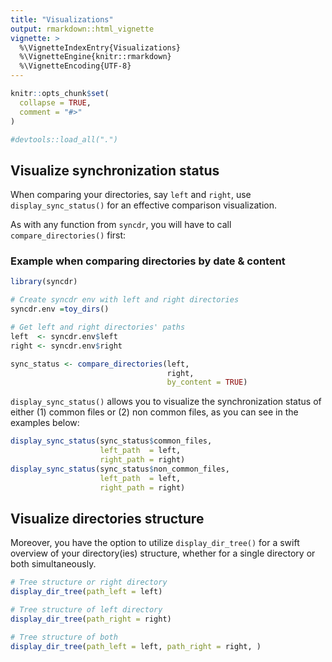 ```yaml
---
title: "Visualizations"
output: rmarkdown::html_vignette
vignette: >
  %\VignetteIndexEntry{Visualizations}
  %\VignetteEngine{knitr::rmarkdown}
  %\VignetteEncoding{UTF-8}
---
```


```r
knitr::opts_chunk$set(
  collapse = TRUE,
  comment = "#>"
)

#devtools::load_all(".")
```

## Visualize synchronization status

When comparing your directories, say `left` and `right`, use `display_sync_status()` for an effective comparison visualization.

As with any function from `syncdr`, you will have to call `compare_directories()` first:

### Example when comparing directories by date & content

```r

library(syncdr)

# Create syncdr env with left and right directories
syncdr.env =toy_dirs()

# Get left and right directories' paths 
left  <- syncdr.env$left
right <- syncdr.env$right

```


```r

sync_status <- compare_directories(left, 
                                   right,
                                   by_content = TRUE)

```

`display_sync_status()` allows you to visualize the synchronization status of either (1) common files or (2) non common files, as you can see in the examples below:

```r

display_sync_status(sync_status$common_files,
                    left_path  = left,
                    right_path = right)
display_sync_status(sync_status$non_common_files,
                    left_path  = left,
                    right_path = right)

```

## Visualize directories structure

Moreover, you have the option to utilize `display_dir_tree()` for a swift overview of your directory(ies) structure, whether for a single directory or both simultaneously.

```r

# Tree structure or right directory
display_dir_tree(path_left = left)

# Tree structure of left directory
display_dir_tree(path_right = right)

# Tree structure of both 
display_dir_tree(path_left = left, path_right = right, )
```
